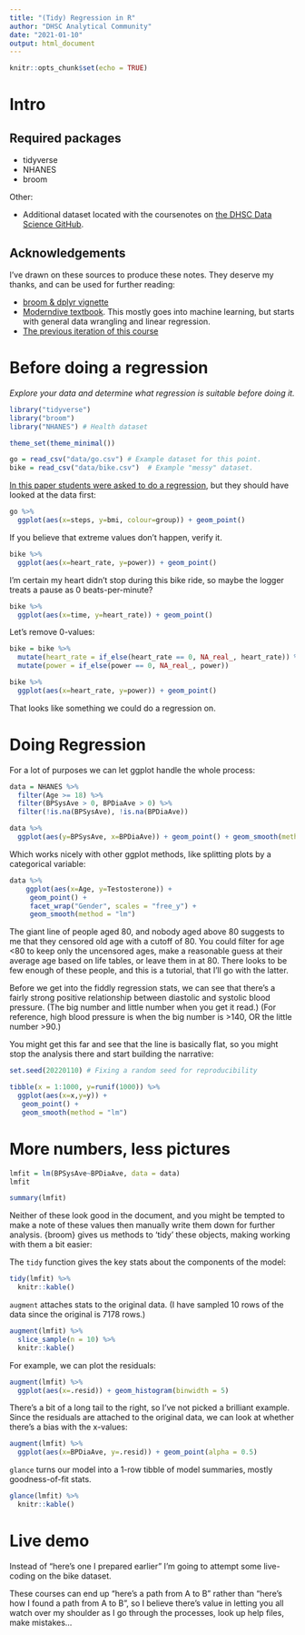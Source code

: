```yaml
---
title: "(Tidy) Regression in R"
author: "DHSC Analytical Community"
date: "2021-01-10"
output: html_document
---
```


```r
knitr::opts_chunk$set(echo = TRUE)
```

# Intro


## Required packages

- tidyverse
- NHANES
- broom

Other:

- Additional dataset located with the coursenotes on [the DHSC Data Science GitHub](https://github.com/DataS-DHSC/Intermediate-R-training-material).

## Acknowledgements

I've drawn on these sources to produce these notes. They deserve my thanks, and can be used for further reading:

- [broom & dplyr vignette](https://cran.r-project.org/web/packages/broom/vignettes/broom_and_dplyr.html)
- [Moderndive textbook](https://moderndive.com/5-regression.html). This mostly goes into machine learning, but starts with general data wrangling and linear regression.
- [The previous iteration of this course](https://datas-dhsc.github.io/R_for_Survey_Analysis/regression-model.html)

# Before doing a regression

*Explore your data and determine what regression is suitable before doing it.*

```r
library("tidyverse")
library("broom")
library("NHANES") # Health dataset

theme_set(theme_minimal())

go = read_csv("data/go.csv") # Example dataset for this point.
bike = read_csv("data/bike.csv")  # Example "messy" dataset. 

```

[In this paper students were asked to do a regression](https://www.biorxiv.org/content/10.1101/2020.07.30.228916v1), but they should have looked at the data first:


```r
go %>%
  ggplot(aes(x=steps, y=bmi, colour=group)) + geom_point()
```

If you believe that extreme values don't happen, verify it.

```r
bike %>% 
  ggplot(aes(x=heart_rate, y=power)) + geom_point()
```

I'm certain my heart didn't stop during this bike ride, so maybe the logger treats a pause as 0 beats-per-minute?

```r
bike %>% 
  ggplot(aes(x=time, y=heart_rate)) + geom_point() 

```


Let's remove 0-values:

```r
bike = bike %>% 
  mutate(heart_rate = if_else(heart_rate == 0, NA_real_, heart_rate)) %>% 
  mutate(power = if_else(power == 0, NA_real_, power))

bike %>% 
  ggplot(aes(x=heart_rate, y=power)) + geom_point()
```

That looks like something we could do a regression on.

# Doing Regression

For a lot of purposes we can let ggplot handle the whole process:

```r
data = NHANES %>% 
  filter(Age >= 18) %>% 
  filter(BPSysAve > 0, BPDiaAve > 0) %>% 
  filter(!is.na(BPSysAve), !is.na(BPDiaAve))

data %>% 
  ggplot(aes(y=BPSysAve, x=BPDiaAve)) + geom_point() + geom_smooth(method = "lm")
```

Which works nicely with other ggplot methods, like splitting plots by a categorical variable:

```r
data %>% 
    ggplot(aes(x=Age, y=Testosterone)) +
     geom_point() + 
     facet_wrap("Gender", scales = "free_y") + 
     geom_smooth(method = "lm")
```

The giant line of people aged 80, and nobody aged above 80 suggests to me that they censored old age with a cutoff of 80. You could filter for age <80 to keep only the uncensored ages, make a reasonable guess at their average age based on life tables, or leave them in at 80. There looks to be few enough of these people, and this is a tutorial, that I'll go with the latter. 

Before we get into the fiddly regression stats, we can see that there's a fairly strong positive relationship between diastolic and systolic blood pressure. (The big number and little number when you get it read.) (For reference, high blood pressure is when the big number is >140, OR the little number >90.)

You might get this far and see that the line is basically flat, so you might stop the analysis there and start building the narrative: 


```r
set.seed(20220110) # Fixing a random seed for reproducibility

tibble(x = 1:1000, y=runif(1000)) %>% 
  ggplot(aes(x=x,y=y)) + 
   geom_point() +
   geom_smooth(method = "lm") 

```


# More numbers, less pictures

```r
lmfit = lm(BPSysAve~BPDiaAve, data = data)
lmfit
```

```r
summary(lmfit)
```

Neither of these look good in the document, and you might be tempted to make a note of these values then manually write them down for further analysis. {broom} gives us methods to 'tidy' these objects, making working with them a bit easier:


The `tidy` function gives the key stats about the components of the model:

```r
tidy(lmfit) %>% 
  knitr::kable()
```

`augment` attaches stats to the original data. (I have sampled 10 rows of the data since the original is 7178 rows.)

```r
augment(lmfit) %>% 
  slice_sample(n = 10) %>% 
  knitr::kable()
```

For example, we can plot the residuals:

```r
augment(lmfit) %>% 
  ggplot(aes(x=.resid)) + geom_histogram(binwidth = 5)
```

There's a bit of a long tail to the right, so I've not picked a brilliant example. Since the residuals are attached to the original data, we can look at whether there's a bias with the x-values:


```r
augment(lmfit) %>% 
  ggplot(aes(x=BPDiaAve, y=.resid)) + geom_point(alpha = 0.5)
```

`glance` turns our model into a 1-row tibble of model summaries, mostly goodness-of-fit stats. 


```r
glance(lmfit) %>% 
  knitr::kable()
```

# Live demo

Instead of "here's one I prepared earlier" I'm going to attempt some live-coding on the bike dataset.

These courses can end up "here's a path from A to B" rather than "here's how I found a path from A to B", so I believe there's value in letting you all watch over my shoulder as I go through the processes, look up help files, make mistakes...

